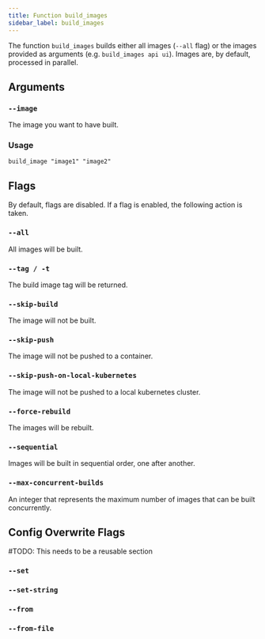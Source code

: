 ```yaml
---
title: Function build_images
sidebar_label: build_images
---
```


The function `build_images` builds either all images (`--all` flag) or the images provided as arguments (e.g. `build_images api ui`). Images are, by default, processed in parallel.

## Arguments

### `--image`

The image you want to have built.

### Usage

```
build_image "image1" "image2"

```

## Flags

By default, flags are disabled. If a flag is enabled, the following action is taken.

### `--all`

All images will be built.

### `--tag / -t`

The build image tag will be returned.

### `--skip-build`

The image will not be built.

### `--skip-push`

The image will not be pushed to a container.

### `--skip-push-on-local-kubernetes`

The image will not be pushed to a local kubernetes cluster.

### `--force-rebuild`

The images will be rebuilt.

### `--sequential`

Images will be built in sequential order, one after another.

### `--max-concurrent-builds`

An integer that represents the maximum number of images that can be built concurrently.


## Config Overwrite Flags

\#TODO: This needs to be a reusable section

### `--set`

### `--set-string`

### `--from`

### `--from-file`
